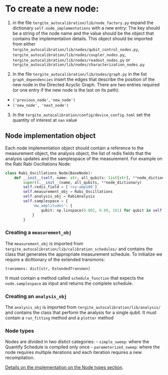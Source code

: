 # To create a new node:

1. in the file `tergite_autocalibration/lib/node_factory.py` expand the dictionary `self.node_implementations`  with a new entry:
The key should be a string of the node name and the value should be the object that contains the implementation details. This object should be imported from either `tergite_autocalibration/lib/nodes/qubit_control_nodes.py`,  `tergite_autocalibration/lib/nodes/coupler_nodes.py`, `tergite_autocalibration/lib/nodes/readout_nodes.py` or `tergite_autocalibration/lib/nodes/characterization_nodes.py`

2. In the file `tergite_autocalibration/lib/nodes/graph.py` in the list `graph_dependencies` insert the edges that describe the position of the new node in the Directed Acyclic Graph. There are two entries required (or one entry if the new node is the last on its path):
- `('previous_node','new_node')`
- `('new_node', 'next_node')`

3. In the `tergite_autocalibration/config/device_config.toml` set the quantity of interest at `nan` value



## Node implementation object

Each node implementation object should contain a reference to the measurement object, the analysis object, the list of redis fields that the analysis updates and the samplespace of the measurement. For example on the Rabi Rabi Oscillations Node:

```python
class Rabi_Oscillations_Node(BaseNode):
    def __init__(self, name: str, all_qubits: list[str], **node_dictionary):
        super().__init__(name, all_qubits, **node_dictionary)
        self.redis_field = ['rxy:amp180']
        self.measurement_obj = Rabi_Oscillations
        self.analysis_obj = RabiAnalysis
        self.samplespace = {
            'mw_amplitudes': {
                qubit: np.linspace(0.002, 0.80, 101) for qubit in self.all_qubits
            }
        }
```


### Creating a `measurement_obj`

The `measurement_obj` is imported from `tergite_autocalibration/lib/calibration_schedules/` and contains the class that generates the appropriate measurement schedule.
To initialize we require a dicttionary of the extended transmons:

`transmons: dict[str, ExtendedTransmon]`

It must contain a method called `schedule_function` that expects the `node.samplespace` as input and returns the complete schedule.


### Creating an `analysis_obj`

The `analysis_obj` is imported from `tergite_autocalibration/lib/analysis/` and contains the class that perform the analysis for a single qubit.
It must contain a `run_fitting` method and a `plotter` method

### Node types

Nodes are divided in two distict categories:
- `simple_sweep`: where the Quantify Schedule is compiled only once
- `parameterized_sweep`: where the node requires multiple iterations and each iteration requires a new recompilation.

[Details on the implementation on the Node types section](node_types.qmd).
